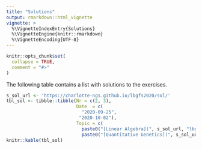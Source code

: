 ```yaml
---
title: "Solutions"
output: rmarkdown::html_vignette
vignette: >
  %\VignetteIndexEntry{Solutions}
  %\VignetteEngine{knitr::rmarkdown}
  %\VignetteEncoding{UTF-8}
---
```


```r
knitr::opts_chunk$set(
  collapse = TRUE,
  comment = "#>"
)
```

The following table contains a list with solutions to the exercises.

```r
s_sol_url <- 'https://charlotte-ngs.github.io/lbgfs2020/sol/'
tbl_sol <- tibble::tibble(Nr = c(2, 3),
                          Date  = c(
                            "2020-09-25",
                           "2020-10-02"),
                          Topic = c(
                            paste0("[Linear Algebra](", s_sol_url, "lbgfs2020_w02_sol01_linalg.pdf)", collapse = ''),
                            paste0("[Quantitative Genetics](", s_sol_url, "lbgfs2020_w03_sol02.pdf)", collapse = '')))
knitr::kable(tbl_sol)
```
